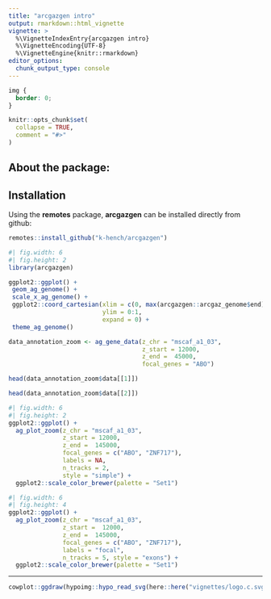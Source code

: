 ```yaml
---
title: "arcgazgen intro"
output: rmarkdown::html_vignette
vignette: >
  %\VignetteIndexEntry{arcgazgen intro}
  %\VignetteEncoding{UTF-8}
  %\VignetteEngine{knitr::rmarkdown}
editor_options:
  chunk_output_type: console
---
```


```css
img {
  border: 0;
}
```

```r
knitr::opts_chunk$set(
  collapse = TRUE,
  comment = "#>"
)
```

## About the package:

## Installation

Using the **remotes** package, **arcgazgen** can be installed directly from github:

```r
remotes::install_github("k-hench/arcgazgen")
```

```r
#| fig.width: 6
#| fig.height: 2
library(arcgazgen)

ggplot2::ggplot() +
 geom_ag_genome() +
 scale_x_ag_genome() +
 ggplot2::coord_cartesian(xlim = c(0, max(arcgazgen::arcgaz_genome$end)),
                          ylim = 0:1,
                          expand = 0) +
 theme_ag_genome()
```


```r
data_annotation_zoom <- ag_gene_data(z_chr = "mscaf_a1_03",
                                     z_start = 12000,
                                     z_end =  45000, 
                                     focal_genes = "ABO")

head(data_annotation_zoom$data[[1]])

head(data_annotation_zoom$data[[2]])
```


```r
#| fig.width: 6
#| fig.height: 2
ggplot2::ggplot() +
  ag_plot_zoom(z_chr = "mscaf_a1_03",
               z_start = 12000,
               z_end =  145000,
               focal_genes = c("ABO", "ZNF717"),
               labels = NA, 
               n_tracks = 2,
               style = "simple") +
  ggplot2::scale_color_brewer(palette = "Set1")
```

```r
#| fig.width: 6
#| fig.height: 4
ggplot2::ggplot() +
  ag_plot_zoom(z_chr = "mscaf_a1_03",
               z_start =  12000,
               z_end =  145000,
               focal_genes = c("ABO", "ZNF717"),
               labels = "focal",
               n_tracks = 5, style = "exons") +
  ggplot2::scale_color_brewer(palette = "Set1")
```

------------------------

```r
cowplot::ggdraw(hypoimg::hypo_read_svg(here::here("vignettes/logo.c.svg")))
```
